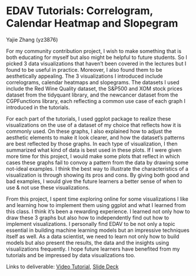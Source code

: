 # EDAV Tutorials: Correlogram, Calendar Heatmap and Slopegram

Yajie Zhang (yz3876)

For my community contribution project, I wish to make something that is both educating for myself but also might be helpful to future students. So I picked 3 data visualizations that haven't been covered in the lectures but I found to be useful in practice. Moreover, I also found them to be aesthetically
appealing. The 3 visualizations I introduced include correlograms, calendar heatmaps and slopegrams. The datasets I used include the Red Wine Quality dataset, the S&P500 and XOM stock prices dataset from the tidyquant library, and the newcancer dataset from the CGPFunctions library, each reflecting a common use case of each graph I introduced in the tutorials.

For each part of the tutorials, I used ggplot package to realize these visualizations on the use of a dataset of my choice that reflects how it is commonly used. On these graphs, I also explained how to adjust the aesthetic elements to make it look clearer, and how the dataset’s patterns are best reflected by those graphs. In each type of visualization, I then summarized what kind of data is best used in these plots. If I were given more time for this project, I would make some plots that reflect in which cases these graphs fail to convoy a pattern from the data by drawing some not-ideal examples. I think the best way to illustrate the characteristics of a visualization is through showing its pros and cons. By giving both good and bad examples, I would give the future learners a better sense of when to use & not use these visualizations. 

From this project, I spent time exploring online for some visualizations I like and learning how to
implement them using ggplot and what I learned from this class. I think it’s been a rewarding
experience. I learned not only how to draw these 3 graphs but also how to independently find
out how to implement visualizations. I personally find EDAV to be not only a topic essential in building machine learning models but an impressive techniques itself as well. As a data scientist, we need to learn not only how to build models but also present the results, the data and the insights using visualizations frequently. I hope future learners have benefited from my tutorials and be impressed by data visualizations too.

Links to deliverable:
[Video Tutorial](https://www.youtube.com/watch?v=Vt1TQH24mYU&t=52s&ab_channel=LindseyZhang),
[Slide Deck](https://docs.google.com/presentation/d/1lOhcAnyZNvt0_XW-HK0TxDIVOegGQI8Th46Zzb-9JhE/edit?usp=sharing)